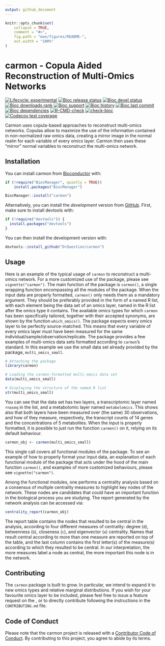 ```yaml
---
output: github_document
---
```


<!-- README.md is generated from README.Rmd. Please edit that file -->

```r
knitr::opts_chunk$set(
    collapse = TRUE,
    comment = "#>",
    fig.path = "man/figures/README-",
    out.width = "100%"
)
```

# carmon - Copula Aided Reconstruction of Multi-Omics Networks

<!-- badges: start -->
[![Lifecycle: experimental](https://img.shields.io/badge/lifecycle-experimental-orange.svg)](https://lifecycle.r-lib.org/articles/stages.html#experimental)
[![Bioc release status](http://www.bioconductor.org/shields/build/release/bioc/carmon.svg)](https://bioconductor.org/checkResults/release/bioc-LATEST/carmon)
[![Bioc devel status](http://www.bioconductor.org/shields/build/devel/bioc/carmon.svg)](https://bioconductor.org/checkResults/devel/bioc-LATEST/carmon)
[![Bioc downloads rank](https://bioconductor.org/shields/downloads/release/carmon.svg)](http://bioconductor.org/packages/stats/bioc/carmon/)
[![Bioc support](https://bioconductor.org/shields/posts/carmon.svg)](https://support.bioconductor.org/tag/carmon)
[![Bioc history](https://bioconductor.org/shields/years-in-bioc/carmon.svg)](https://bioconductor.org/packages/release/bioc/html/carmon.html#since)
[![Bioc last commit](https://bioconductor.org/shields/lastcommit/devel/bioc/carmon.svg)](http://bioconductor.org/checkResults/devel/bioc-LATEST/carmon/)
[![Bioc dependencies](https://bioconductor.org/shields/dependencies/release/carmon.svg)](https://bioconductor.org/packages/release/bioc/html/carmon.html#since)
[![R-CMD-check](https://github.com/DrQuestion/carmon/actions/workflows/R-CMD-check.yaml/badge.svg)](https://github.com/DrQuestion/carmon/actions/workflows/R-CMD-check.yaml)
[![check-bioc](https://github.com/DrQuestion/carmon/actions/workflows/check-bioc.yml/badge.svg)](https://github.com/DrQuestion/carmon/actions/workflows/check-bioc.yml)
[![Codecov test coverage](https://codecov.io/gh/DrQuestion/carmon/graph/badge.svg)](https://app.codecov.io/gh/DrQuestion/carmon)
<!-- badges: end -->

Carmon uses copula-based approaches to reconstruct multi-omics networks. Copulas
allow to maximize the use of the information contained in non-normalized raw 
omics data, creating a mirror image in the normal realm for each variable of 
every omics layer. Carmon then uses these "mirror" normal variables to 
reconstruct the multi-omics network.

## Installation

You can install carmon from [Bioconductor](https://bioconductor.org/) with:

``` r
if (!require("BiocManager", quietly = TRUE))
    install.packages("BiocManager")

BiocManager::install("carmon")
```

Alternatively, you can install the *development* version from 
[GitHub](https://github.com/). First, make sure to install devtools with:

``` r
if (!require("devtools")) {
  install.packages("devtools")
}
```

You can then install the development version with:

``` r
devtools::install_github("DrQuestion/carmon")
```

## Usage

Here is an example of the typical usage of `carmon` to reconstruct a multi-omics 
network. For a more customized use of the package, please see 
`vignette("carmon")`. The main function of the package is `carmon()`, a single 
wrapping function encompassing all the modules of the package. When the input 
data are properly formatted, `carmon()` only needs them as a mandatory argument.
They should be preferably provided in the form of a named R list, with each 
element being the data set of an omics layer, named in the R list after the 
omics type it contains. The available omics types for which `carmon` has been 
specifically tailored, together with their accepted synonyms, are shown by the
function `which_omics()`. The package expects every omics layer to be perfectly
source-matched. This means that every variable of every omics layer must have 
been measured for the same individual/sample/observation/replicate. The 
package provides a few examples of multi-omics data sets formatted according to 
`carmon`'s standard. In this example we use the small data set already provided
by the package, `multi_omics_small`. 

``` r
# Attaching the package
library(carmon)

# Loading the carmon-formatted multi-omics data set
data(multi_omics_small)

# Displaying the structure of the named R list
str(multi_omics_small)
```

You can see that the data set has two layers, a transcriptomic layer named 
`rnaseq` in the list, and a metabolomic layer named `metabolomics`. This shows 
also that both layers have been measured over (the same) 30 observations, and 
how of they measure, respectively, the transcript counts of 14 genes and the 
concentrations of 5 metabolites. When the input is properly formatted, it is 
possible to just run the function `carmon()` on it, relying on its default 
behaviour.


```r
carmon_obj <- carmon(multi_omics_small)
```

This single call covers all functional modules of the package. To see an example
of how to properly format your input data, an explanation of each functional 
module of the package that acts under the hood of the main function `carmon()`, 
and examples of more customized behaviours, please see `vignette("carmon")`. 

Among the functional modules, one performs a centrality analysis based on a 
consensus of multiple centrality measures to highlight key nodes of the network.
These nodes are candidates that could have an important function in the 
biological process you are studying.
The report generated by the network analysis can be accessed via:

```r
centrality_report(carmon_obj)
```

The report table contains the nodes that resulted to be central in the analysis,
according to four different measures of centrality: degree (`d`), betwenness 
(`b`), closeness (`c`), and eigenvector (`e`) centrality. Names that result 
central according to more than one measure are reported on top of the table, 
and the last column contains the first letter(s) of the measure(s) according to
which they resulted to be central. In our interpretation, the more measures 
label a node as central, the more important this node is in the network.

## Contributing
The `carmon` package is built to grow. In particular, we intend to expand it to
new omics types and relative marginal distributions. If you wish for your 
favourite omics layer to be included, please feel free to issue a feature 
request on the \href{https://github.com/DrQuestion/carmon}{GitHub repository}, 
or to directly contribute following the instructions in the `CONTRIBUTING.md` 
file.

## Code of Conduct
  Please note that the carmon project is released with a [Contributor Code of Conduct](http://bioconductor.org/about/code-of-conduct/). By contributing to 
  this project, you agree to abide by its terms.

